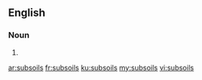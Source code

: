 ==English==

===Noun===
{{head|en|plural}}

# {{plural of|subsoil|lang=en|nocat=1}}

[[ar:subsoils]]
[[fr:subsoils]]
[[ku:subsoils]]
[[my:subsoils]]
[[vi:subsoils]]